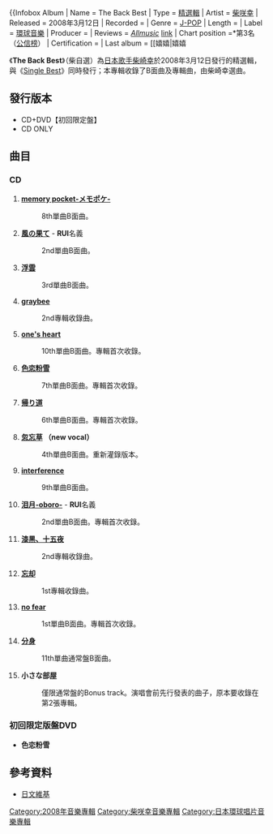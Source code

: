 {{noteTA
|G1=JP Show
}}
{{Infobox Album
| Name           = The Back Best
| Type           = [[精選輯|精選輯]] 
| Artist         = [[柴咲幸|柴咲幸]] 
| Released       = 2008年3月12日
| Recorded       = 
| Genre          =  [[J-POP|J-POP]]
| Length         = <!--分秒-->
| Label          = [[環球音樂_(日本)|環球音樂]]
| Producer       = 
| Reviews        = ''[[Allmusic|Allmusic]]'' {{Rating-5|3}} [http://www.allmusic.com/album/kou-shibasaki-back-best-mw0001667480 link]
| Chart position =*第3名（[[公信榜|公信榜]]）
| Certification  = 
| Last album     = [[嬉嬉|嬉嬉{{unicode]]<br />（2007年）
| This album     = '''The Back Best'''<br/>[[Single_Best|Single Best]]<br/>（2008年）
| Next album     = [[Kou_Shibasaki_Best_Special_Box|Kou Shibasaki Best Special Box]]<br />（2008年）
| Misc           = 
}}

《'''The Back Best'''》（柴自選）為[[日本|日本]][[歌手|歌手]][[柴崎幸|柴崎幸]]於2008年3月12日發行的精選輯，與《[[Single_Best|Single Best]]》同時發行；本專輯收錄了B面曲及專輯曲，由柴崎幸選曲。

==發行版本==
*CD+DVD【初回限定盤】
*CD ONLY

== 曲目 ==
===CD===
#'''[[Sweet_Mom|memory pocket-メモポケ-]]'''
#:8th單曲B面曲。
#'''[[月的淚滴|風の果て]]''' - '''RUI'''名義
#:2nd單曲B面曲。
#'''[[失眠的夜_不眠的夢|浮雲]]'''
#:3rd單曲B面曲。
#'''[[一個人的遊戲|graybee]]'''
#:2nd專輯收錄曲。
#'''[[invitation_(柴咲幸單曲)|one's heart]]'''
#:10th單曲B面曲。專輯首次收錄。
#'''[[Glitter_(柴咲幸單曲)|色恋粉雪]]'''
#:7th單曲B面曲。專輯首次收錄。
#'''[[存在_(柴咲幸單曲)|帰り道]]'''
#:6th單曲B面曲。專輯首次收錄。
#'''[[只有回憶太難過|忽忘草]] （new vocal）'''
#:4th單曲B面曲。重新灌錄版本。
#'''[[影_(柴咲幸單曲)|interference]]'''
#:9th單曲B面曲。
#'''[[月的淚滴|泪月-oboro-]]''' - '''RUI'''名義
#:2nd單曲B面曲。專輯首次收錄。
#'''[[一個人的遊戲|漆黒、十五夜]]'''
#:2nd專輯收錄曲。
#'''[[甜蜜|忘却]]'''
#:1st專輯收錄曲。
#'''[[Trust_my_feelings|no fear]]'''
#:1st單曲B面曲。專輯首次收錄。
#'''[[actuality|分身]]'''
#:11th單曲通常盤B面曲。
#'''小さな部屋'''
#:僅限通常盤的Bonus track。演唱會前先行發表的曲子，原本要收錄在第2張專輯。

=== 初回限定版盤DVD ===
*'''色恋粉雪'''

==參考資料==
*[http://ja.wikipedia.org/wiki/The_Back_Best 日文維基]{{Wayback|url=http://ja.wikipedia.org/wiki/The_Back_Best |date=20140428224921 }}

{{柴咲幸}}

{{Album-stub}}

[[Category:2008年音樂專輯|Category:2008年音樂專輯]]
[[Category:柴咲幸音樂專輯|Category:柴咲幸音樂專輯]]
[[Category:日本環球唱片音樂專輯|Category:日本環球唱片音樂專輯]]